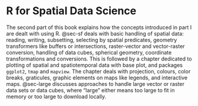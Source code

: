 # R for Spatial Data Science

The second part of this book explains how the concepts introduced
in part I are dealt with using R. @sec-sf deals with basic handling
of spatial data: reading, writing, subsetting, selecting by spatial
predicates, geometry transformers like buffers or intersections,
raster-vector and vector-raster conversion, handling of data cubes,
spherical geometry, coordinate transformations and conversions. This
is followed by a chapter dedicated to plotting of spatial and
spatiotemporal data with base plot, and packages `ggplot2`, `tmap`
and `mapview`. The chapter deals with projection, colours, color
breaks, graticules, graphic elements on maps like legends, and
interactive maps.  @sec-large discusses approaches to handle large
vector or raster data sets or data cubes, where "large" either
means too large to fit in memory or too large to download locally.
